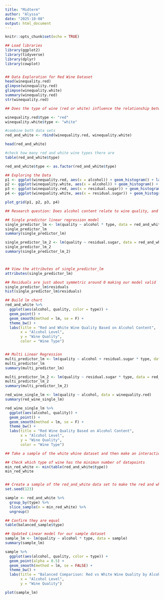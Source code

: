 ```yaml
---
title: "Midterm"
author: "Alyssa"
date: "2025-10-08"
output: html_document
---
```


```r
knitr::opts_chunk$set(echo = TRUE)
```


```r
## Load libraries
library(ggplot2)
library(tidyverse)
library(dplyr)
library(cowplot)


## Data Exploration for Red Wine Dataset
head(winequality.red)
glimpse(winequality.red)
glimpse(winequality.white)
summary(winequality.red)
str(winequality.red)

## Does the type of wine (red or white) influence the relationship between these properties and quality?

winequality.red$type <- "red"
winequality.white$type <- "white"

#combine both data sets
red_and_white <- rbind(winequality.red, winequality.white)

head(red_and_white)

#check how many red and white wine types there are
table(red_and_white$type)

red_and_white$type <- as.factor(red_and_white$type)

## Exploring the Data
p1 <- ggplot(winequality.red, aes(x = alcohol)) + geom_histogram() + labs(title = "Red Wine Alcohol")
p2 <- ggplot(winequality.white, aes(x = alcohol)) + geom_histogram() + labs(title = "White Wine Alcohol")
p3 <- ggplot(winequality.red, aes(x = residual.sugar)) + geom_histogram() + labs(title = "Red Wine Residual Sugar")
p4 <- ggplot(winequality.white, aes(x = residual.sugar)) + geom_histogram() + labs(title = "White Wine Residual Sugar")

plot_grid(p1, p2, p3, p4)

## Research question: Does alcohol content relate to wine quality, and does that relationship differ between red and white wines?

## Single predictor linear regression model
single_predictor_lm <- lm(quality ~ alcohol * type, data = red_and_white)
single_predictor_lm
summary(single_predictor_lm)

single_predictor_lm_2 <- lm(quality ~ residual.sugar, data = red_and_white)
single_predictor_lm_2
summary(single_predictor_lm_2)



## View the attributes of single_predictor_lm
attributes(single_predictor_lm)

## Residuals are just about symmetric around 0 making our model valid
single_predictor_lm$residuals
hist(single_predictor_lm$residuals)

## Build lm chart
red_and_white %>% 
  ggplot(aes(alcohol, quality, color = type)) +
  geom_point() +
  geom_smooth(method = lm, se = F) +
  theme_bw() +
  labs(title = "Red and White Wine Quality Based on Alcohol Content",
       x = "Alcohol Level",
       y = "Wine Quality",
       color = "Wine Type")


## Multi Linear Regression
multi_predictor_lm <- lm(quality ~ alcohol + residual.sugar * type, data = red_and_white)
multi_predictor_lm
summary(multi_predictor_lm)

multi_predictor_lm_2 <- lm(quality ~ residual.sugar * type, data = red_and_white)
multi_predictor_lm_2
summary(multi_predictor_lm_2)

red_wine_single_lm <- lm(quality ~ alcohol, data = winequality.red)
summary(red_wine_single_lm)

red_wine_single_lm %>% 
  ggplot(aes(alcohol, quality)) +
  geom_point() +
  geom_smooth(method = lm, se = F) +
  theme_bw() +
  labs(title = "Red Wine Quality Based on Alcohol Content",
       x = "Alcohol Level",
       y = "Wine Quality",
       color = "Wine Type")

## Take a sample of the white whine dataset and then make an interaction with red wine

## Check which type of wine has the minimun number of datapoints
min_red_white <- min(table(red_and_white$type))
min_red_white


## Create a sample of the red_and_white data set to make the red and white equal number
set.seed(123)

sample <- red_and_white %>%
  group_by(type) %>%
  slice_sample(n = min_red_white) %>%
  ungroup()

## Confirm they are equal
table(balanced_sample$type)

## Updated Linear model for our sample dataset
sample_lm <- lm(quality ~ alcohol * type, data = sample)
summary(sample_lm)

sample %>%
  ggplot(aes(alcohol, quality, color = type)) +
  geom_point(alpha = 0.5) +
  geom_smooth(method = lm, se = FALSE) +
  theme_bw() +
  labs(title = "Balanced Comparison: Red vs White Wine Quality by Alcohol",
       x = "Alcohol Level",
       y = "Wine Quality")

plot(sample_lm)


```


